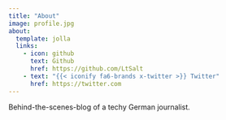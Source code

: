 ```yaml
---
title: "About"
image: profile.jpg
about:
  template: jolla
  links:
    - icon: github
      text: Github
      href: https://github.com/LtSalt
    - text: "{{< iconify fa6-brands x-twitter >}} Twitter"
      href: https://twitter.com
---
```


Behind-the-scenes-blog of a techy German journalist.

